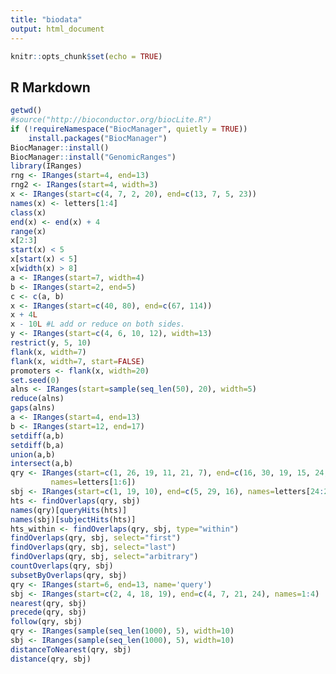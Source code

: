 ```yaml
---
title: "biodata"
output: html_document
---
```


```r
knitr::opts_chunk$set(echo = TRUE)
```

## R Markdown


```r
getwd()
#source("http://bioconductor.org/biocLite.R")
if (!requireNamespace("BiocManager", quietly = TRUE))
    install.packages("BiocManager")
BiocManager::install()
BiocManager::install("GenomicRanges")
library(IRanges)
rng <- IRanges(start=4, end=13)
rng2 <- IRanges(start=4, width=3)
x <- IRanges(start=c(4, 7, 2, 20), end=c(13, 7, 5, 23))
names(x) <- letters[1:4]
class(x)
end(x) <- end(x) + 4
range(x)
x[2:3]
start(x) < 5
x[start(x) < 5]
x[width(x) > 8]
a <- IRanges(start=7, width=4)
b <- IRanges(start=2, end=5)
c <- c(a, b)
x <- IRanges(start=c(40, 80), end=c(67, 114))
x + 4L
x - 10L #L add or reduce on both sides.
y <- IRanges(start=c(4, 6, 10, 12), width=13)
restrict(y, 5, 10)
flank(x, width=7)
flank(x, width=7, start=FALSE)
promoters <- flank(x, width=20)
set.seed(0)
alns <- IRanges(start=sample(seq_len(50), 20), width=5)
reduce(alns)
gaps(alns)
a <- IRanges(start=4, end=13)
b <- IRanges(start=12, end=17)
setdiff(a,b)
setdiff(b,a)
union(a,b)
intersect(a,b)
qry <- IRanges(start=c(1, 26, 19, 11, 21, 7), end=c(16, 30, 19, 15, 24, 8),
         names=letters[1:6])
sbj <- IRanges(start=c(1, 19, 10), end=c(5, 29, 16), names=letters[24:26])
hts <- findOverlaps(qry, sbj)
names(qry)[queryHits(hts)]
names(sbj)[subjectHits(hts)]
hts_within <- findOverlaps(qry, sbj, type="within")
findOverlaps(qry, sbj, select="first")
findOverlaps(qry, sbj, select="last")
findOverlaps(qry, sbj, select="arbitrary")
countOverlaps(qry, sbj)
subsetByOverlaps(qry, sbj)
qry <- IRanges(start=6, end=13, name='query')
sbj <- IRanges(start=c(2, 4, 18, 19), end=c(4, 7, 21, 24), names=1:4)
nearest(qry, sbj)
precede(qry, sbj)
follow(qry, sbj)
qry <- IRanges(sample(seq_len(1000), 5), width=10) 
sbj <- IRanges(sample(seq_len(1000), 5), width=10)
distanceToNearest(qry, sbj)
distance(qry, sbj)

```

